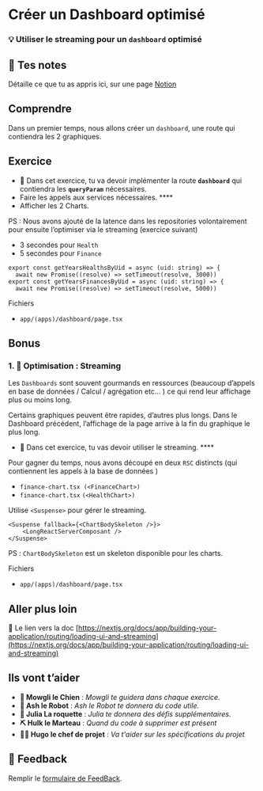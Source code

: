 # Créer un Dashboard optimisé

### 💡 Utiliser le streaming pour un `dashboard` optimisé

## 📝 Tes notes

Détaille ce que tu as appris ici, sur une page [Notion](https://go.mikecodeur.com/course-notes-template)

## Comprendre

Dans un premier temps, nous allons créer un `dashboard`, une route qui contiendra les 2 graphiques.

## Exercice

- **🐶** Dans cet exercice, tu va devoir implémenter la route **`dashboard`** qui contiendra les **`queryParam`** nécessaires.
- Faire les appels aux services nécessaires. \*\*\*\*
- Afficher les 2 Charts.

PS : Nous avons ajouté de la latence dans les repositories volontairement pour ensuite l’optimiser via le streaming (exercice suivant)

- 3 secondes pour `Health`
- 5 secondes pour `Finance`

```tsx
export const getYearsHealthsByUid = async (uid: string) => {
  await new Promise((resolve) => setTimeout(resolve, 3000))
export const getYearsFinancesByUid = async (uid: string) => {
  await new Promise((resolve) => setTimeout(resolve, 5000))
```

Fichiers

- `app/(apps)/dashboard/page.tsx`

## Bonus

### 1. 🚀 Optimisation : Streaming

Les `Dashboards` sont souvent gourmands en ressources (beaucoup d’appels en base de données / Calcul / agrégation etc… ) ce qui rend leur affichage plus ou moins long.

Certains graphiques peuvent être rapides, d’autres plus longs. Dans le Dashboard précédent, l’affichage de la page arrive à la fin du graphique le plus long.

- **🐶** Dans cet exercice, tu vas devoir utiliser le streaming. \*\*\*\*

Pour gagner du temps, nous avons découpé en deux `RSC` distincts (qui contiennent les appels à la base de données )

- `finance-chart.tsx (<FinanceChart>)`
- `finance-chart.tsx` `(<HealthChart>)`

Utilise `<Suspense>` pour gérer le streaming.

```tsx
<Suspense fallback={<ChartBodySkeleton />}>
    <LongReactServerComposant />
</Suspense>
```

PS : `ChartBodySkeleton` est un skeleton disponible pour les charts.

Fichiers

- `app/(apps)/dashboard/page.tsx`

## Aller plus loin

📑 Le lien vers la doc [https://nextjs.org/docs/app/building-your-application/routing/loading-ui-and-streaming](https://nextjs.org/docs/app/building-your-application/routing/loading-ui-and-streaming)

## Ils vont t’aider

- **🐶 Mowgli le Chien** : _Mowgli te guidera dans chaque exercice._
- **🤖 Ash le Robot** : _Ash le Robot te donnera du code utile._
- **🚀 Julia La roquette** : _Julia te donnera des défis supplémentaires._
- **⛏️ Hulk le Marteau** : _Quand du code à supprimer est présent_
- **👨‍✈️ Hugo le chef de projet** : _Va t'aider sur les spécifications du projet_

## 🐜 Feedback

Remplir le [formulaire de FeedBack](https://go.mikecodeur.com/cours-next-avis?entry.1912869708=Next%20Mastery&entry.1430994900=9.SAAS%20Entrepreneur&entry.533578441=10%20dashbaord-streaming).
